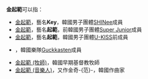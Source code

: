 
'''金起範'''可以指：

*[[Key_(歌手)|金起範]]，藝名'''Key'''，韓國男子團體[[SHINee|SHINee]]成員
*[[起範|金起範]]，藝名'''起範'''，前韓國男子團體[[Super_Junior|Super Junior]]成員
*[[金起範_(1990年)|金起範]]，藝名'''起範'''，韓國男子團體[[U-KISS|U-KISS]]前成員
*{{link-ko|金起範 (1985年)|김종현 (1987년)}}，韓國樂隊[[Guckkasten|Guckkasten]]成員
*[[金起範_(牧師)|金起範 (牧師)]]，韓國早期基督教牧師
*[[金起範_(音樂人)|金起範 (音樂人)]]，又作金奇-{范}-，韓國作曲家

{{disambig|D大|cat=三字金姓人名消歧义}}